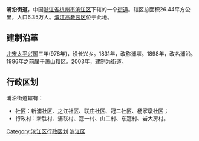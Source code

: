 {{中国乡级行政区
|景观照片文件名 = 201607 Northern throat of Qiantangjiang Station.jpg
|景观照片描述 = [[沪昆铁路|沪昆铁路]][[杭州绕行线|杭州绕行线]]穿浦沿而过
|位置图文件名 = 
|位置图描述 = 
|汉语拼音 = Pǔ yán
|旧称 = 浦堰
|地名出处 =
|建置时间 = 2003年
|毗邻 = [[西湖区_(杭州市)|西湖区]]、[[萧山区|萧山区]]、[[西兴街道_(杭州市)|西兴街道]]、[[长河街道_(杭州市)|长河街道]]
|电话区号 = 571
|33/01/08/003/000}}
'''浦沿街道'''，中国[[浙江省|浙江省]][[杭州市|杭州市]][[滨江区|滨江区]]下辖的一个[[街道|街道]]。辖区总面积26.44平方公里，人口6.35万人。[[滨江高教园区|滨江高教园区]]位于此地。

== 建制沿革 ==

[[北宋|北宋]][[太平兴国|太平兴国]]三年(978年)，设长兴乡。1831年，改称浦堰。1898年，改名浦沿。1996年之前属于[[萧山|萧山]]辖区。2003年，建制为街道。

== 行政区划 ==
浦沿街道辖有：
* 社区：新浦社区、之江社区、联庄社区、冠二社区、杨家墩社区；
* 行政村：新胜村、浦联村、冠一村、山二村、东冠村、岩大房村。


{{滨江区行政区划}}
[[Category:滨江区行政区划|Category:滨江区行政区划]]
[[Category:杭州市街道_(行政区划)|滨江区]]
